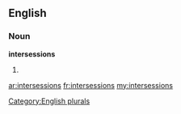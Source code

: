 ==English==

===Noun===
'''intersessions'''

# {{plural of|[[intersession]]}}

[[Category:English plurals]]

[[ar:intersessions]]
[[fr:intersessions]]
[[my:intersessions]]